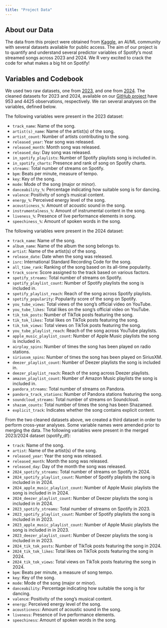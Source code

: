 ```yaml
---
title: "Project Data"
---
```


## About our Data 

The data from this project were obtained from [Kaggle](https://www.kaggle.com/), an AI/ML community with several datasets available for public access. The aim of our project is to quantify and understand several predictor variables of Spotify's most streamed songs across 2023 and 2024. We R very excited to crack the code for what makes a big hit on Spotify!

## Variables and Codebook 

We used two raw datasets, one from [2023](https://www.kaggle.com/datasets/nelgiriyewithana/top-spotify-songs-2023), and one from [2024](https://www.kaggle.com/datasets/nelgiriyewithana/most-streamed-spotify-songs-2024). The cleaned datasets for 2023 and 2024, available on our [GitHub project](https://github.com/akgorman/spotify_data.github.io.git) have 953 and 4425 observations, respectively. We ran several analyses on the variables, defined below. 

The following variables were present in the 2023 dataset:

* `track_name`: Name of the song.
* `artist(s)_name`: Name of the artist(s) of the song.
* `artist_count`: Number of artists contributing to the song.
* `released_year`: Year song was released.
* `released_month`: Month song was released.
* `released_day`: Day song was released.
* `in_spotify_playlists`: Number of Spotify playlists song is included in.
* `in_spotify_charts`: Presence and rank of song on Spotify charts.
* `streams`: Total number of streams on Spotify.
* `bpm`: Beats per minute, measure of tempo.
* `key`: Key of the song.
* `mode`: Mode of the song (major or minor).
* `danceability_%`: Percentage indicating how suitable song is for dancing.
* `valence`: Positivity of song's musical content.
* `energy_%`: Perceived energy level of the song.
* `acousticness_%`: Amount of acoustic sound in the song.
* `instrumentalness_%`: Amount of instrumental content in the song.
* `liveness_%`: Presence of live performance elements in song.
* `speechiness_%`: Amount of spoken words in the song.

The following variables were present in the 2024 dataset:

- `track_name`: Name of the song.
- `album_name`: Name of the album the song belongs to.
- `artist`: Name of the artist(s) of the song.
- `release_date`: Date when the song was released.
- `isrc`: International Standard Recording Code for the song.
- `all_time_rank`: Ranking of the song based on its all-time popularity.
- `track_score`: Score assigned to the track based on various factors.
- `spotify_streams`: Total number of streams on Spotify.
- `spotify_playlist_count`: Number of Spotify playlists the song is included in.
- `spotify_playlist_reach`: Reach of the song across Spotify playlists.
- `spotify_popularity`: Popularity score of the song on Spotify.
- `you_tube_views`: Total views of the song's official video on YouTube.
- `you_tube_likes`: Total likes on the song's official video on YouTube.
- `tik_tok_posts`: Number of TikTok posts featuring the song.
- `tik_tok_likes`: Total likes on TikTok posts featuring the song.
- `tik_tok_views`: Total views on TikTok posts featuring the song.
- `you_tube_playlist_reach`: Reach of the song across YouTube playlists.
- `apple_music_playlist_count`: Number of Apple Music playlists the song is included in.
- `airplay_spins`: Number of times the song has been played on radio stations.
- `siriusxm_spins`: Number of times the song has been played on SiriusXM.
- `deezer_playlist_count`: Number of Deezer playlists the song is included in.
- `deezer_playlist_reach`: Reach of the song across Deezer playlists.
- `amazon_playlist_count`: Number of Amazon Music playlists the song is included in.
- `pandora_streams`: Total number of streams on Pandora.
- `pandora_track_stations`: Number of Pandora stations featuring the song.
- `soundcloud_streams`: Total number of streams on Soundcloud.
- `shazam_counts`: Total number of times the song has been Shazamed.
- `explicit_track`: Indicates whether the song contains explicit content.

From the two cleaned datasets above, we created a third dataset in order to perform cross-year
analyses. Some variable names were amended prior to merging the data. The following variables were present in the merged 2023/2024 dataset (spotify_df):

  - `track`: Name of the song.
  - `artist`: Name of the artist(s) of the song.
  - `released_year`: Year the song was released.
  - `released_month`: Month the song was released.
  - `released_day`: Day of the month the song was released.
  - `2024_spotify_streams`: Total number of streams on Spotify in 2024.
  - `2024_spotify_playlist_count`: Number of Spotify playlists the song is included in in 2024.
  - `2024_apple_music_playlist_count`: Number of Apple Music playlists the song is included in in 2024.
  - `2024_deezer_playlist_count`: Number of Deezer playlists the song is included in in 2024.
  - `2023_spotify_streams`: Total number of streams on Spotify in 2023.
  - `2023_spotify_playlist_count`: Number of Spotify playlists the song is included in in 2023.
  - `2023_apple_music_playlist_count`: Number of Apple Music playlists the song is included in in 2023.
  - `2023_deezer_playlist_count`: Number of Deezer playlists the song is included in in 2023.
  - `2024_tik_tok_posts`: Number of TikTok posts featuring the song in 2024.
  - `2024_tik_tok_likes`: Total likes on TikTok posts featuring the song in 2024.
  - `2024_tik_tok_views`: Total views on TikTok posts featuring the song in 2024.
  - `bpm`: Beats per minute, a measure of song tempo.
  - `key`: Key of the song.
  - `mode`: Mode of the song (major or minor).
  - `danceability`: Percentage indicating how suitable the song is for dancing.
  - `valence`: Positivity of the song's musical content.
  - `energy`: Perceived energy level of the song.
  - `acousticness`: Amount of acoustic sound in the song.
  - `liveness`: Presence of live performance elements.
  - `speechiness`: Amount of spoken words in the song.
